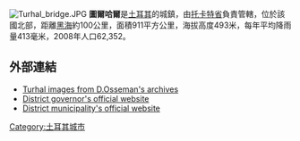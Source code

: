 [[File:Turhal_bridge.JPG|thumb]]
'''圖爾哈爾'''是[[土耳其|土耳其]]的城鎮，由[[托卡特省|托卡特省]]負責管轄，位於該國北部，距離[[黑海|黑海]]約100公里，面積911平方公里，海拔高度493米，每年平均降雨量413毫米，2008年人口62,352。

==外部連結==
*[http://www.pbase.com/dosseman/turhal_and_zile Turhal images from D.Osseman's archives] {{Wayback|url=http://www.pbase.com/dosseman/turhal_and_zile |date=20200315124826 }}
*[http://www.turhal.gov.tr/ District governor's official website]{{Wayback|url=http://www.turhal.gov.tr/ |date=20121225231956 }}
*[http://www.turhal.bel.tr/ District municipality's official website]{{Wayback|url=http://www.turhal.bel.tr/ |date=20130219063742 }}

{{coord|40|23|N|36|05|E|display=title|region:TR_type:city_source:GNS-enwiki}}

{{Authority control}}
{{Turkey-geo-stub}}
[[Category:土耳其城市|Category:土耳其城市]]